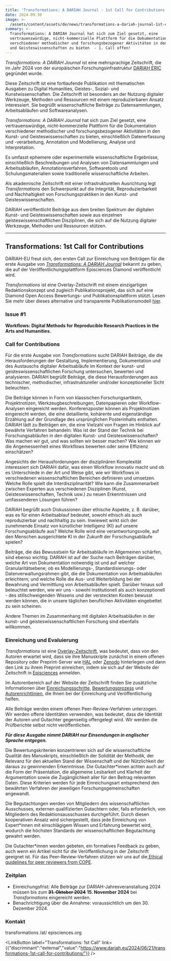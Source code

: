 ```yaml
---
title: 'Transformations: A DARIAH Journal - 1st Call for Contributions!'
date: 2024-09-30
image: >-
  /assets/content/assets/de/news/transformations-a-dariah-journal-1st-call-for-contributions/image.png
summary: >-
  Transformations: A DARIAH Journal hat sich zum Ziel gesetzt, eine
  vertrauenswürdige, nicht-kommerzielle Plattform für die Dokumentation
  verschiedener methodischer und forschungsbezogener Aktivitäten in den Kunst-
  und Geisteswissenschaften zu bieten  - 1. Call offen!
---
```

*Transformations: A DARIAH Journal* ist eine mehrsprachige Zeitschrift, die im Jahr 2024 von der europäischen Forschungsinfrastruktur [DARIAH ERIC](https://www.dariah.eu/) gegründet wurde.

Diese Zeitschrift ist eine fortlaufende Publikation mit thematischen Ausgaben zu Digital Humanities, Geistes-, Sozial- und Kunstwissenschaften. Die Zeitschrift ist besonders an der Nutzung digitaler Werkzeuge, Methoden und Ressourcen mit einem reproduzierbaren Ansatz interessiert. Sie begrüßt wissenschaftliche Beiträge zu Datensammlungen, Arbeitsabläufen und Softwareanalysen.

*Transformations: A DARIAH Journal* hat sich zum Ziel gesetzt, eine vertrauenswürdige, nicht-kommerzielle Plattform für die Dokumentation verschiedener methodischer und forschungsbezogener Aktivitäten in den Kunst- und Geisteswissenschaften zu bieten, einschließlich Datenerfassung und -verarbeitung, Annotation und Modellierung, Analyse und Interpretation.

Es umfasst ephemere oder experimentelle wissenschaftliche Ergebnisse, einschließlich Beschreibungen und Analysen von Datensammlungen und Arbeitsabläufen, Annotationsverfahren, Softwaretools und Schulungsmaterialien sowie traditionelle wissenschaftliche Arbeiten.

Als akademische Zeitschrift mit einer infrastrukturellen Ausrichtung legt *Transformations* den Schwerpunkt auf die Integrität, Reproduzierbarkeit und Nachhaltigkeit von Forschungspraktiken in den Kunst- und Geisteswissenschaften.

DARIAH veröffentlicht Beiträge aus dem breiten Spektrum der digitalen Kunst- und Geisteswissenschaften sowie aus einzelnen geisteswissenschaftlichen Disziplinen, die sich auf die Nutzung digitaler Werkzeuge, Methoden und Ressourcen stützen.

---

## **Transformations: 1st Call for Contributions**

DARIAH-EU freut sich, den ersten Call zur Einreichung von Beiträgen für die erste Ausgabe von [*Transformations: A DARIAH Journal*](https://transformations.episciences.org/) bekannt zu geben, die auf der Veröffentlichungsplattform Episciences Diamond veröffentlicht wird.

*Transformations* ist eine Overlay-Zeitschrift mit einem einzigartigen Redaktionskonzept und zugleich Publikationsprojekt, das sich auf eine Diamond Open Access Bewertungs- und Publikationsplattform stützt. Lesen Sie mehr über dieses alternative und transparente Publikationsmodell [hier](https://www.dariah.eu/2024/02/29/introducing-the-dariah-overlay-journal-an-alternative-and-transparent-publishing-model/).

### **Issue #1**

**Workflows: Digital Methods for Reproducible Research Practices in the Arts and Humanities.**

### **Call for Contributions**

Für die erste Ausgabe von *Transformations* sucht DARIAH Beiträge, die die Herausforderungen der Gestaltung, Implementierung, Dokumentation und des Austauschs digitaler Arbeitsabläufe im Kontext der kunst- und geisteswissenschaftlichen Forschung untersuchen, bewerten und analysieren. DARIAH begrüßt Beiträge, die diese Herausforderungen aus technischer, methodischer, infrastruktureller und/oder konzeptioneller Sicht beleuchten.

Die Beiträge können in Form von klassischen Forschungsartikeln, Projektnotizen, Werkzeugbeschreibungen, Datenpapieren oder Workflow-Analysen eingereicht werden. Konferenzposter können als Projektnotizen eingereicht werden, die eine detaillierte, kohärente und eigenständige Erzählung auf der Grundlage des ursprünglichen Posterinhalts enthalten. DARIAH lädt zu Beiträgen ein, die eine Vielzahl von Fragen im Hinblick auf bewährte Verfahren behandeln: Was ist der Stand der Technik bei Forschungsabläufen in den digitalen Kunst- und Geisteswissenschaften? Was machen wir gut, und was sollten wir besser machen? Wie können wir die Angemessenheit eines Workflows bewerten oder seine Effizienz einschätzen?

Angesichts der Herausforderungen der disziplinären Komplexität interessiert sich DARIAH dafür, was einen Workflow innovativ macht und ob es Unterschiede in der Art und Weise gibt, wie wir Workflows in verschiedenen wissenschaftlichen Bereichen definieren und umsetzen. Welche Rolle spielt die Interdisziplinarität? Wie kann die Zusammenarbeit zwischen Experten aus verschiedenen Disziplinen (Kunst, Geisteswissenschaften, Technik usw.) zu neuen Erkenntnissen und umfassenderen Lösungen führen?

DARIAH begrüßt auch Diskussionen über ethische Aspekte, z. B. darüber, was es für einen Arbeitsablauf bedeutet, sowohl ethisch als auch reproduzierbar und nachhaltig zu sein. Inwieweit wirkt sich der zunehmende Einsatz von künstlicher Intelligenz (KI) auf unsere Forschungsabläufe aus? Welche Rolle wird eine verantwortungsvolle, auf den Menschen ausgerichtete KI in der Zukunft der Forschungsabläufe spielen?

Beiträge, die das Bewusstsein für Arbeitsabläufe im Allgemeinen schärfen, sind ebenso wichtig. DARIAH ist auf der Suche nach Beiträgen darüber, welche Art von Dokumentation notwendig ist und auf welcher Granularitätsebene; ob es Modellierungs-, Standardisierungs- oder Datenverwaltungsrahmen gibt, die die Dokumentation von Arbeitsabläufen erleichtern; und welche Rolle die Aus- und Weiterbildung bei der Bewahrung und Vermittlung von Arbeitsabläufen spielt. Darüber hinaus soll beleuchtet werden, wie wir uns - sowohl institutionell als auch konzeptionell - des stillschweigenden Wissens und der versteckten Kosten bewusst werden können, die in unsere täglichen beruflichen Aktivitäten eingebettet zu sein scheinen.

Andere Themen im Zusammenhang mit digitalen Arbeitsabläufen in der kunst- und geisteswissenschaftlichen Forschung sind ebenfalls willkommen.

### **Einreichung und Evaluierung**

*Transformations* ist eine [Overlay-Zeitschrift](https://dariahopen.hypotheses.org/1150), was bedeutet, dass von den Autoren erwartet wird, dass sie ihre Manuskripte zunächst in einem offenen Repository oder Preprint-Server wie [HAL](https://hal.science/DARIAH) oder [Zenodo](https://zenodo.org/communities/dariah/records?q=\&l=list\&p=1\&s=10\&sort=newest) hinterlegen und dann den Link zu ihrem Preprint einreichen, indem sie sich auf der Website der Zeitschrift in [Episciences](https://transformations.episciences.org/) anmelden.

Im Autorenbereich auf der Website der Zeitschrift finden Sie zusätzliche Informationen über [Einreichungsschritte](https://transformations.episciences.org/page/submission-steps), [Bewertungsprozess](https://transformations.episciences.org/page/evaluation-process) und [Autorenrichtlinien](https://transformations.episciences.org/page/author-guidelines), die Ihnen bei der Einreichung und Veröffentlichung helfen.

Alle Beiträge werden einem offenen Peer-Review-Verfahren unterzogen. Wir werden offene Identitäten verwenden, was bedeutet, dass die Identität der Autoren und Gutachter gegenseitig offengelegt wird. Wir werden die Prüfberichte selbst nicht veröffentlichen.

***Für diese Ausgabe nimmt DARIAH nur Einsendungen in englischer Sprache entgegen.***

Die Bewertungskriterien konzentrieren sich auf die wissenschaftliche Qualität des Manuskripts, einschließlich der Solidität der Methodik, der Relevanz für den aktuellen Stand der Wissenschaft und der Nützlichkeit der daraus zu gewinnenden Erkenntnisse. Die Gutachter\*innen achten auch auf die Form der Präsentation, die allgemeine Lesbarkeit und Klarheit der Argumentation sowie die Zugänglichkeit aller für den Beitrag relevanten Daten. Diese Kriterien werden für jede Einreichungsart entsprechend den bewährten Verfahren der jeweiligen Forschungsgemeinschaften angewandt.

Die Begutachtungen werden von Mitgliedern des wissenschaftlichen Ausschusses, externen qualifizierten Gutachtern oder, falls erforderlich, von Mitgliedern des Redaktionsausschusses durchgeführt. Durch diesen kooperativen Ansatz wird sichergestellt, dass jede Einreichung von Expert\*innen mit einschlägigem Wissen und Erfahrung bewertet wird, wodurch die höchsten Standards der wissenschaftlichen Begutachtung gewahrt werden.

Die Gutachter\*innen werden gebeten, ein formatives Feedback zu geben, auch wenn ein Artikel nicht für die Veröffentlichung in der Zeitschrift geeignet ist. Für das Peer-Review-Verfahren stützen wir uns auf die[ Ethical guidelines for peer reviewers from COPE](https://publicationethics.org/sites/default/files/ethical-guidelines-peer-reviewers-cope.pdf).

### **Zeitplan**

* Einreichungsfrist: Alle Beiträge zur DARIAH-Jahresveranstaltung 2024 müssen bis zum **~~31. Oktober 2024~~** **15. November 2024** bei *Transformations* eingereicht werden.
* Benachrichtigung über die Annahme: voraussichtlich um den 30. Dezember 2024.

### **Kontakt**

transformations /at/ episciences.org

<LinkButton label="Transformations: 1st Call" link={{"discriminant":"external","value":"https://www.dariah.eu/2024/06/21/transformations-1st-call-for-contributions/"}} />

